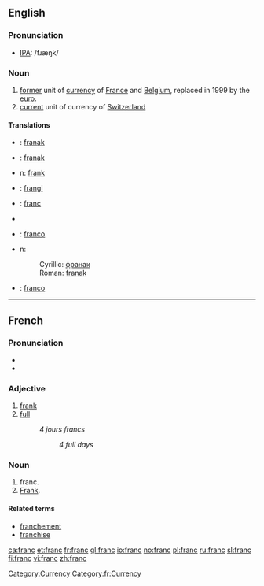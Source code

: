 ==English==

===Pronunciation===
*[[IPA]]: /fɹæŋk/

===Noun===
{{wikipedia}}
{{en-noun}}

# [[former]] unit of [[currency]] of [[France]] and [[Belgium]], replaced in 1999 by the [[euro]].
# [[current]] unit of currency of [[Switzerland]]

====Translations====
{{trans-top|former currency of France and Belgium}}
{{trans-mid}}
{{trans-bottom}}

{{trans-top|current currency of Switzerland}}
{{trans-mid}}
{{trans-bottom}}
{{checktrans-top}}
* {{ttbc|Bosnian}}: [[franak#Bosnian|franak]] {{m}}
* {{ttbc|Croatian}}: [[franak#Croatian|franak]] {{m}}
* {{ttbc|Estonia}}n: [[frank]]
* {{ttbc|Finnish}}: [[frangi]]
* {{ttbc|French}}: [[franc#French|franc]] {{m}}
* {{trreq|German}}
{{trans-mid}}
* {{ttbc|Italian}}: [[franco]] {{m}}
* {{ttbc|Serbia}}n:
*:Cyrillic: [[франак#Serbian|франак]] {{m}}
*:Roman: [[franak#Serbian|franak]] {{m}}
* {{ttbc|Spanish}}: [[franco]] {{m}}
{{trans-bottom}}

[[Category:Currency]]
----

==French==
===Pronunciation===
*{{audio|Fr-franc.ogg|audio}}
*{{IPA|/fʀɑ̃/}}

===Adjective===
{{fr-adj|feminine=franche}}

# [[frank]]
# [[full]]
#:''4 jours francs''
#::''4 full days''
===Noun===
{{fr-noun|m}}

# franc.
# [[Frank]].

[[Category:fr:Currency]]
====Related terms====
*[[franchement]]
*[[franchise]]

[[ca:franc]]
[[et:franc]]
[[fr:franc]]
[[gl:franc]]
[[io:franc]]
[[no:franc]]
[[pl:franc]]
[[ru:franc]]
[[sl:franc]]
[[fi:franc]]
[[vi:franc]]
[[zh:franc]]